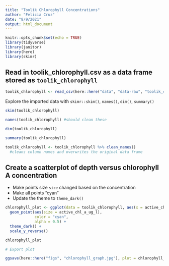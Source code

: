 ```yaml
---
title: "Toolik Chlorophyll Concentrations"
author: "Felicia Cruz"
date: "8/9/2021"
output: html_document
---
```


```r
knitr::opts_chunk$set(echo = TRUE)
library(tidyverse)
library(janitor)
library(here)
library(skimr)
```


## Read in toolik_chlorophyll.csv as a data frame stored as `toolik_chlorophyll`
```r
toolik_chlorophyll <- read_csv(here::here("data", "data-raw", "toolik_chlorophyll.csv"), na = ".")
```

Explore the imported data with `skimr::skim()`, `names()`, `dim()`, `summary()`

```r
skim(toolik_chlorophyll)

names(toolik_chlorophyll) #should clean these

dim(toolik_chlorophyll)

summary(toolik_chlorophyll)
```

```r
toolik_chlorophyll <- toolik_chlorophyll %>% clean_names() 
  #cleans column names and overwrites the original data frame
```


## Create a scatterplot of depth versus chlorophyll A concentration

- Make points size `size` changed based on the concentration 
- Make all points "cyan"
- Update the theme to `theme_dark()`

```r
chlorophyll_plot <- ggplot(data = toolik_chlorophyll, aes(x = active_chl_a_ug_l, y = depth )) +
  geom_point(aes(size = active_chl_a_ug_l), 
             color = "cyan",
             alpha = 0.5) +
  theme_dark() +
  scale_y_reverse()

chlorophyll_plot
```

```r
# Export plot 

ggsave(here::here("figs", "chlorophyll_graph.jpg"), plot = chlorophyll_plot)
```

